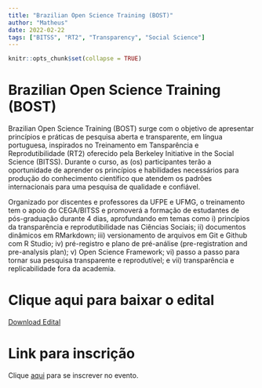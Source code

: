 ```yaml
---
title: "Brazilian Open Science Training (BOST)"
author: "Matheus"
date: 2022-02-22
tags: ["BITSS", "RT2", "Transparency", "Social Science"]
---
```


```r
knitr::opts_chunk$set(collapse = TRUE)
```

# Brazilian Open Science Training (BOST)

Brazilian Open Science Training (BOST) surge com o objetivo de apresentar princípios e práticas de pesquisa aberta e transparente, em língua portuguesa, inspirados no Treinamento em Tansparência e Reprodutibilidade (RT2) oferecido pela Berkeley Initiative in the Social Science (BITSS). Durante o curso, as (os) participantes terão  a oportunidade de aprender os princípios e habilidades necessários para produção do conhecimento científico que atendem os padrões internacionais para uma pesquisa de qualidade e confiável.

Organizado por discentes e professores da UFPE e UFMG, o treinamento tem o apoio do CEGA/BITSS e promoverá a  formação de estudantes de pós-graduação durante 4 dias, aprofundando em temas como i) princípios da transparência e reprodutibilidade nas Ciências Sociais; ii) documentos dinâmicos em RMarkdown; iii) versionamento de arquivos em Git e Github com R Studio; iv) pré-registro e plano de pré-análise (pre-registration and pre-analysis plan); v) Open Science Framework; vi) passo a passo para tornar sua pesquisa transparente e reprodutível; e vii) transparência e replicabilidade fora da academia.

# Clique aqui para baixar o edital

[Download Edital](static/pdf/edital.pdf)

# Link para inscrição


Clique [aqui](https://docs.google.com/forms/d/1_TNHPAkoEejj-My7uS-jkkk4q18hvBCnh7jLk_gIYAA/edit) para se inscrever no evento.
